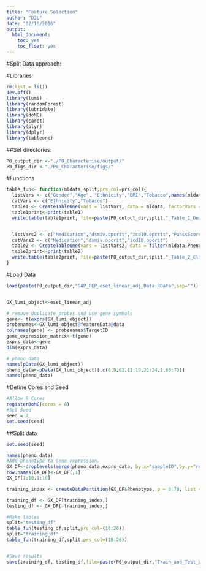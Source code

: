 ```yaml
---
title: "Feature Selection"
author: "DJL"
date: "02/10/2016"
output:
  html_document:
    toc: yes
    toc_float: yes
---
```


#Split Data approach:

#Libraries
```r
rm(list = ls())
dev.off()
library(lumi)
library(randomForest)
library(lubridate)
library(doMC)
library(caret)
library(plyr)
library(dplyr)
library(tableone)

```


##Set directories:
```r

P0_output_dir <-"./P0_Characterise/output/"
P0_figs_dir <-"./P0_Characterise/figs/"

```



#Functions
```r

table_fun<- function(mldata,split,prs_col=prs_col){
  listVars <- c("Gender","Age", "Ethnicity","BMI","Tobacco",names(mldata)[prs_col])
  catVars <- c("Ethnicity","Tobacco")
  table1 <- CreateTableOne(vars = listVars, data = mldata, factorVars = catVars,strata=c("Phenotype"),includeNA = T)
  table1print<-print(table1)
  write.table(table1print, file=paste(P0_output_dir,split,"_Table_1_Demographics.tsv",sep=""),row.names=T,quote=FALSE,sep = "\t")


  listVars2 <- c("Medication","dsmiv.opcrit","icd10.opcrit","PanssScore","PanssPositive","PanssNegative","PanssPsycho")
  catVars2 <- c("Medication","dsmiv.opcrit","icd10.opcrit")
  table2 <- CreateTableOne(vars = listVars2, data = filter(mldata,Phenotype=="FEP"), factorVars = catVars2,includeNA = T)
  table2print<-print(table2)
  write.table(table2print, file=paste(P0_output_dir,split,"_Table_2_Clinicalinformation.tsv",sep=""),row.names=T,quote=FALSE,sep = "\t")
}
```



#Load Data
```r

load(paste(P0_output_dir,"GAP_FEP_eset_linear_adj_Data.RData",sep=""))


GX_lumi_object<-eset_linear_adj

# remove duplicate probes and use gene symbols
gene<- t(exprs(GX_lumi_object))
probenames<-GX_lumi_object@featureData@data
colnames(gene) <- probenames$TargetID
gene_expression_matrix<-t(gene)
exprs_data<-gene
dim(exprs_data)

# pheno data
names(pData(GX_lumi_object))
pheno_data<-pData(GX_lumi_object)[,c(6,9,62,11:19,21:24,1,65:73)]
names(pheno_data)
```

#Define Cores and Seed
```r
#Allow 8 Cores
registerDoMC(cores = 8) 
#Set Seed
seed = 7
set.seed(seed)

```


##Split data
```r
set.seed(seed)

names(pheno_data)
#Add phenotype to Gene expression. 
GX_DF<-droplevels(merge(pheno_data,exprs_data, by.x="sampleID",by.y="row.names"))
row.names(GX_DF)<-GX_DF[,1]
GX_DF[1:10,1:10]

training_index <- createDataPartition(GX_DF$Phenotype, p = 0.70, list = F)

training_df <- GX_DF[training_index,]
testing_df <- GX_DF[-training_index,]

#Make tables
split="testing_df"
table_fun(testing_df,split,prs_col=(18:26))
split="training_df"
table_fun(training_df,split,prs_col=(18:26))


#Save results
save(training_df, testing_df,file=paste(P0_output_dir,"Train_and_Test_data.Rdata",sep=""), compress = T)

```
